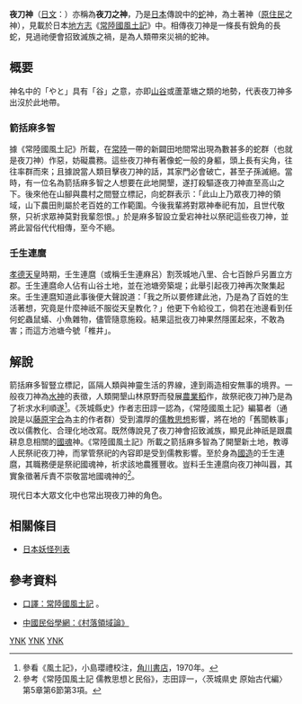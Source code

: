 {{Japanese
| japanese = 夜刀の神
| kana = やとのかみ
| romaji = Yatonokami
|}}
'''夜刀神'''（[[日文|日文]]：{{lang|ja|やとのかみ}}）亦稱為'''夜刀之神'''，乃是[[日本|日本]]傳說中的[[蛇|蛇]]神，為土著神（[[原住民|原住民]]之神），見載於日本[[地方志|地方志]]《[[常陸國風土記|常陸國風土記]]》中。相傳夜刀神是一條長有銳角的長蛇，見過祂便會招致滅族之禍，是為人類帶來災禍的蛇神。

== 概要 ==
神名中的「{{ja}}やと」具有「谷」之意，亦即[[谷地|山谷]]或蘆葦塘之類的地勢，代表夜刀神多出沒於此地帶。

=== 箭括麻多智 ===
據《常陸國風土記》所載，在[[常陸|常陸]]一帶的新闢田地間常出現為數甚多的蛇群（也就是夜刀神）作惡，妨礙農務。這些夜刀神有著像蛇一般的身軀，頭上長有尖角，往往率群而來；且據說當人類目擊夜刀神的話，其家門必會破亡，甚至子孫滅絕。當時，有一位名為箭括麻多智之人想要在此地開墾，遂打殺驅逐夜刀神直至高山之下。後來他在山腳與農村之間豎立標記，向蛇群表示：「此山上乃眾夜刀神的領域，山下農田則屬於老百姓的工作範圍。今後我輩將對眾神奉祀有加，且世代敬祭，只祈求眾神莫對我輩怨恨。」於是麻多智設立愛宕神社以祭祀這些夜刀神，並將此習俗代代相傳，至今不絕。

=== 壬生連麿 ===
[[孝德天皇|孝德天皇]]時期，{{link-ja|茨城國造|茨城国造}}壬生連麿（或稱壬生連麻呂）割茨城地八里、合七百餘戶另置立方郡。壬生連麿命人佔有山谷土地，並在池塘旁築堤；此舉引起夜刀神再次聚集起來。壬生連麿知道此事後便大聲說道：「我之所以要修建此池，乃是為了百姓的生活著想，究竟是什麼神祇不服從天皇教化？」他更下令給役工，倘若在池邊看到任何蛇蟲鼠蟻、小魚雜物，儘管隨意施殺。結果這批夜刀神果然隱匿起來，不敢為害；而這方池塘今號「椎井」。

== 解說 ==
箭括麻多智豎立標記，區隔人類與神靈生活的界線，達到兩造相安無事的境界。一般夜刀神為[[水神|水神]]的表徵，人類開墾山林原野而發展[[農業|農業]][[稻|稻]]作，故祭祀夜刀神乃是為了祈求水利順遂<ref>參看《風土記》，小島瓔禮校注，[[角川書店|角川書店]]，1970年。</ref>。《茨城縣史》作者志田諄一認為，《常陸國風土記》編纂者（通說是以[[藤原宇合|藤原宇合]]為主的作者群）受到濃厚的[[儒教_(宗教)|儒教思想]]影響，將在地的「舊聞軼事」改以儒教化、合理化地改寫。既然傳說見了夜刀神會招致滅族，顯見此神祇是跟農耕息息相關的[[國魂|國魂]]神。《常陸國風土記》所載之箭括麻多智為了開墾新土地，教導人民祭祀夜刀神，而掌管祭祀的內容即是受到儒教影響。至於身為[[國造|國造]]的壬生連麿，其職務便是祭祀國魂神，祈求該地農獲豐收。豈料壬生連麿向夜刀神叫囂，其實象徵著斥責不崇敬當地國魂神的{{link-ja|郡司|郡司}}<ref>參考《常陸国風土記 儒教思想と民俗》，志田諄一，〈茨城県史 原始古代編〉第5章第6節第3項。</ref>。

現代日本大眾文化中也常出現夜刀神的角色。

== 相關條目 ==
* [[日本妖怪列表|日本妖怪列表]]

== 參考資料 ==
{{Reflist}}
* {{ja}}[http://nire.main.jp/rouman/sinwa/hitatihudoki.htm 口譯：常陸國風土記] {{Wayback|url=http://nire.main.jp/rouman/sinwa/hitatihudoki.htm |date=20160921015105 }}。
* [http://www.chinesefolklore.org.cn/web/index.php?Page=10&NewsID=3504 中國民俗學網：《村落領域論》]

[[Category:日本妖怪|YNK]]
[[Category:日本神祇|YNK]]
[[Category:神話傳說中的蛇|YNK]]